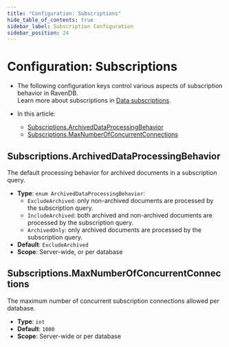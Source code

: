 ```yaml
---
title: "Configuration: Subscriptions"
hide_table_of_contents: true
sidebar_label: Subscription Configuration
sidebar_position: 24
---
```



# Configuration: Subscriptions
<Admonition type="note" title="">

* The following configuration keys control various aspects of subscription behavior in RavenDB.  
  Learn more about subscriptions in [Data subscriptions](../../client-api/data-subscriptions/what-are-data-subscriptions.mdx).

* In this article:
  * [Subscriptions.ArchivedDataProcessingBehavior](../../server/configuration/subscription-configuration.mdx#subscriptionsarchiveddataprocessingbehavior)
  * [Subscriptions.MaxNumberOfConcurrentConnections](../../server/configuration/subscription-configuration.mdx#subscriptionsmaxnumberofconcurrentconnections)

</Admonition>
 
## Subscriptions.ArchivedDataProcessingBehavior

The default processing behavior for archived documents in a subscription query.

- **Type**: `enum ArchivedDataProcessingBehavior`:
    * `ExcludeArchived`: only non-archived documents are processed by the subscription query.
    * `IncludeArchived`: both archived and non-archived documents are processed by the subscription query.
    * `ArchivedOnly`: only archived documents are processed by the subscription query.
- **Default**: `ExcludeArchived`
- **Scope**: Server-wide, or per database



## Subscriptions.MaxNumberOfConcurrentConnections

The maximum number of concurrent subscription connections allowed per database.

- **Type**: `int`
- **Default**: `1000`
- **Scope**: Server-wide or per database


